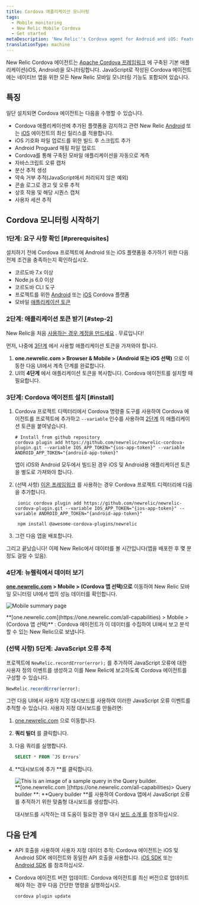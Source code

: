 ```yaml
---
title: Cordova 애플리케이션 모니터링
tags:
  - Mobile monitoring
  - New Relic Mobile Cordova
  - Get started
metaDescription: 'New Relic''s Cordova agent for Android and iOS: Features, compatibility, requirements, installation, and upgrade procedures.'
translationType: machine
---
```




New Relic Cordova 에이전트는 [Apache Cordova 프레임워크](https://cordova.apache.org/docs/en/latest/guide/overview/index.html) 에 구축된 기본 애플리케이션(iOS, Android)을 모니터링합니다. JavaScript로 작성된 Cordova 에이전트에는 네이티브 앱을 위한 모든 New Relic 모바일 모니터링 기능도 포함되어 있습니다.

## 특징

일단 설치되면 Cordova 에이전트는 다음을 수행할 수 있습니다.

* Cordova 애플리케이션에 추가된 플랫폼을 감지하고 관련 New Relic [Android](/docs/releases/android) 또는 [iOS](/docs/releases/ios) 에이전트의 최신 릴리스를 적용합니다.
* iOS 기호화 파일 업로드를 위한 빌드 후 스크립트 추가
* Android Proguard 매핑 파일 업로드
* Cordova를 통해 구축된 모바일 애플리케이션을 자동으로 계측
* 자바스크립트 오류 캡처
* 분산 추적 생성
* 약속 거부 추적(JavaScript에서 처리되지 않은 예외)
* 콘솔 로그로 경고 및 오류 추적
* 상호 작용 및 해당 시퀀스 캡처
* 사용자 세션 추적

## Cordova 모니터링 시작하기

### 1단계: 요구 사항 확인 [#prerequisites]

설치하기 전에 Cordova 프로젝트에 Android 또는 iOS 플랫폼을 추가하기 위한 다음 전제 조건을 충족하는지 확인하십시오.

* 코르도바 7.x 이상
* Node.js 6.0 이상
* 코르도바 CLI 도구
* 프로젝트를 위한 [Android](https://cordova.apache.org/docs/en/latest/guide/platforms/android) 또는 [iOS](https://cordova.apache.org/docs/en/latest/guide/platforms/ios/index.html) Cordova 플랫폼
* 모바일 [애플리케이션 토큰](/docs/mobile-monitoring/new-relic-mobile/maintenance/viewing-your-application-token)

### 2단계: 애플리케이션 토큰 받기 [#step-2]

New Relic을 처음 [사용하는 경우 계정을 만드세요](https://newrelic.com/signup) . 무료입니다!

먼저, 나중에 [3단계](#install) 에서 사용할 애플리케이션 토큰을 가져와야 합니다.

1. **one.newrelic.com > Browser & Mobile > (Android 또는 iOS 선택)** 으로 이동한 다음 UI에서 계측 단계를 완료합니다.
2. UI의 **4단계** 에서 애플리케이션 토큰을 복사합니다. Cordova 에이전트를 설치할 때 필요합니다.

### 3단계: Cordova 에이전트 설치 [#install]

1. Cordova 프로젝트 디렉터리에서 Cordova 명령줄 도구를 사용하여 Cordova 에이전트를 프로젝트에 추가하고 `--variable` 인수를 사용하여 [2단계](#step-2) 의 애플리케이션 토큰을 붙여넣습니다.

   ```
   # Install from github repository
   cordova plugin add https://github.com/newrelic/newrelic-cordova-plugin.git --variable IOS_APP_TOKEN="{ios-app-token}" --variable ANDROID_APP_TOKEN="{android-app-token}"
   ```

   <Callout variant="important">
     앱이 iOS와 Android 모두에서 빌드된 경우 iOS 및 Android용 애플리케이션 토큰을 별도로 가져와야 합니다.
   </Callout>

2. (선택 사항) [이온 프레임워크](https://ionicframework.com/docs/v1/guide/preface.html) 를 사용하는 경우 Cordova 프로젝트 디렉터리에 다음을 추가합니다.

   ```shell
    ionic cordova plugin add https://github.com/newrelic/newrelic-cordova-plugin.git --variable IOS_APP_TOKEN="{ios-app-token}" --variable ANDROID_APP_TOKEN="{android-app-token}"

    npm install @awesome-cordova-plugins/newrelic

   ```

3. 그런 다음 앱을 배포합니다.

그리고 끝났습니다! 이제 New Relic에서 데이터를 볼 시간입니다(앱을 배포한 후 몇 분 정도 걸릴 수 있음).

### 4단계: 뉴렐릭에서 데이터 보기

**[one.newrelic.com](https://one.newrelic.com/all-capabilities) > Mobile > (Cordova 앱 선택)으로** 이동하여 New Relic 모바일 모니터링 UI에서 앱의 성능 데이터를 확인합니다.

<img
  title="Mobile summary"
  alt="Mobile summary page"
  src={mobileHybridSample}
/>

<figcaption>
  **[one.newrelic.com](https://one.newrelic.com/all-capabilities) > Mobile > (Cordova 앱 선택)** : Cordova 에이전트가 이 데이터를 수집하여 UI에서 보고 분석할 수 있는 New Relic으로 보냅니다.
</figcaption>

### (선택 사항) 5단계: JavaScript 오류 추적

프로젝트에 `NewRelic.recordError(error);` 를 추가하여 JavaScript 오류에 대한 사용자 정의 이벤트를 생성하고 이를 New Relic에 보고하도록 Cordova 에이전트를 구성할 수 있습니다.

```js
NewRelic.recordError(error);
```

그런 다음 UI에서 사용자 지정 대시보드를 사용하여 이러한 JavaScript 오류 이벤트를 추적할 수 있습니다. 사용자 지정 대시보드를 만들려면:

1. [one.newrelic.com](https://one.newrelic.com/all-capabilities) 으로 이동합니다.

2. **쿼리 빌더** 를 클릭합니다.

3. 다음 쿼리를 실행합니다.

   ```sql
   SELECT * FROM `JS Errors`
   ```

4. **대시보드에 추가 **를 클릭합니다.

   <img title="Query builder" alt="This is an image of a sample query in the Query builder." src={mobileQueryExample}/>

   <figcaption>**[one.newrelic.com ](https://one.newrelic.com/all-capabilities)> Query builder **: **Query builder **를 사용하여 Cordova 앱에서 JavaScript 오류를 추적하기 위한 맞춤형 대시보드를 생성합니다. </figcaption>

   대시보드를 시작하는 데 도움이 필요한 경우 대시 [보드 소개 를](/docs/query-your-data/explore-query-data/dashboards/introduction-dashboards/#get-started) 참조하십시오.

## 다음 단계

* API 호출을 사용하여 사용자 지정 데이터 추적: Cordova 에이전트는 iOS 및 Android SDK 에이전트와 동일한 API 호출을 사용합니다. [iOS SDK](/docs/mobile-monitoring/new-relic-mobile-ios/ios-sdk-api) 또는 [Android SDK](/docs/mobile-monitoring/new-relic-mobile-android/android-sdk-api) 를 참조하십시오.

* Cordova 에이전트 버전 업데이트: Cordova 에이전트를 최신 버전으로 업데이트해야 하는 경우 다음 간단한 명령을 실행하십시오.

  ```
  cordova plugin update
  ```